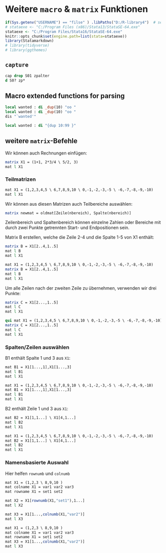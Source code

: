 # Weitere `macro` & `matrix` Funktionen {#misc}

```r
if(Sys.getenv("USERNAME") == "filse" ) .libPaths("D:/R-library4")  # set library
# stataexe <- "C:/Program Files (x86)/Stata13/StataSE-64.exe"
stataexe <- "C:/Program Files/Stata16/StataSE-64.exe"
knitr::opts_chunk$set(engine.path=list(stata=stataexe))
library(Statamarkdown)
# library(tidyverse)
# library(ggthemes)
```



## `capture`

```stata
cap drop S01 zpalter
d S0? zp*
```

## Macro extended functions for parsing


```stata
local wanted : di _dup(10) "oo "
local wanted : di _dup(10) "oo "
dis "`wanted'"

local wanted : di "{dup 10:99 }"
```


<!-- `pmacro` Seite 12: -->

<!-- ```{stata, eval= F} -->
<!-- word count string -->
<!-- ``` -->
<!-- returns the number of tokens in string. A token is a word (characters separated by spaces) or set of words enclosed in quotes. Do not enclose string in double quotes because word count will return 1. -->


<!-- ```{stata, eval= F} -->
<!-- word # of string -->
<!-- ``` -->
<!-- returns the #th token of string. Do not enclose string in double quotes. -->

<!-- ```{stata, eval= F} -->
<!-- piece #1 #2 of "string" , nobreak -->
<!-- ``` -->
<!-- returns a piece of string. This macro extended function provides a smart method of breaking a string into pieces of roughly the specified length. #1 specifies which piece to obtain. #2 specifies the maximum length of each piece. Each piece is built trying to fill to the maximum length without -->
<!-- breaking in the middle of a word. However, when a word is longer than #2, the word will be split unless nobreak is specified. nobreak specifies that words not be broken, even if that would result in a string longer than #2 characters. Compound double quotes may be used around string and must be used when string itself might -->
<!-- contain double quotes. -->

<!-- ```{stata, eval = F} -->
<!-- length {local|global} macname -->
<!-- ``` -->

<!-- Länge eines von `macname` in Characters. -->

<!-- ```{stata, eval = F} -->
<!-- subinstr local mname "from" "to" -->
<!-- ``` -->
<!-- returns the contents of mname, with the first occurrence of “from” changed to “to”. -->


<!-- ```{stata, eval = F} -->
<!-- subinstr local mname "from" "to", all -->
<!-- ``` -->
<!-- does the same thing but changes all occurrences of “from” to “to”. -->

<!-- ```{stata, eval = F} -->
<!-- subinstr local mname "from" "to", word -->
<!-- ``` -->
<!-- returns the contents of mname, with the first occurrence of the word “from” changed to “to”. A word is defined as a space-separated token or a token at the beginning or end of the string. -->


<!-- ```{stata, eval = F} -->
<!-- subinstr local mname "from" "to", all word -->
<!-- ``` -->
<!-- does the same thing but changes all occurrences of the word “from” to “to”. -->

<!-- ```{stata, eval = F} -->
<!-- subinstr global mname : : : -->
<!-- ``` -->
<!-- is the same as the above, but obtains the original string from the global macro $mname rather than from the local macro mname. -->


<!-- ```{stata, eval = F} -->
<!-- subinstr : : : global mname : : : , : : : count(fglobal j localg mname2) -->
<!-- ``` -->
<!-- in addition to the usual, places a count of the number of substitutions in the specified global or in local macro mname2. -->

## weitere `matrix`-Befehle

Wir können auch Rechnungen einfügen:
```stata
matrix X1 = (1+1, 2*3/4 \ 5/2, 3)
mat l X1 
```

### Teilmatrizen

```stata
mat X1 = (1,2,3,4,5 \ 6,7,8,9,10 \ 0,-1,-2,-3,-5 \ -6,-7,-8,-9,-10)
mat l X1
```


Wir können aus diesen Matrizen auch Teilbereiche auswählen:
```stata
matrix newmat = oldmat[Zeile(nbereich), Spalte(nbereich)]
```
Zeilenbereich und Spaltenbereich können einzelne Zahlen oder Bereiche mit durch zwei Punkte getrennten Start- und Endpositionen sein.

Matrix B erstellen, welche die Zeile 2-4 und die Spalte 1-5 von X1 enthält:
```stata
matrix B = X1[2..4,1..5]
mat l B
mat l X1
```
```stata
mat X1 = (1,2,3,4,5 \ 6,7,8,9,10 \ 0,-1,-2,-3,-5 \ -6,-7,-8,-9,-10)
matrix B = X1[2..4,1..5]
mat l B
mat l X1
```

Um alle Zeilen nach der zweiten Zeile zu übernehmen, verwenden wir drei Punkte:
```stata
matrix C = X1[2...,1..5]
mat l C
mat l X1
```

```stata
qui mat X1 = (1,2,3,4,5 \ 6,7,8,9,10 \ 0,-1,-2,-3,-5 \ -6,-7,-8,-9,-10)
matrix C = X1[2...,1..5]
mat l C
mat l X1
```

### Spalten/Zeilen auswählen

B1 enthält Spalte 1 und 3 aus `X1`:
```stata
mat B1 = X1[1...,1],X1[1...,3]
mat l B1
mat l X1
```

```stata
mat X1 = (1,2,3,4,5 \ 6,7,8,9,10 \ 0,-1,-2,-3,-5 \ -6,-7,-8,-9,-10)
mat B1 = X1[1...,1],X1[1...,3]
mat l B1
mat l X1
```

B2 enthält Zeile 1 und 3 aus `X1`:
```stata
mat B2 = X1[1,1...] \ X1[4,1...]
mat l B2
mat l X1
```

```stata
mat X1 = (1,2,3,4,5 \ 6,7,8,9,10 \ 0,-1,-2,-3,-5 \ -6,-7,-8,-9,-10)
mat B2 = X1[1,1...] \ X1[4,1...]
mat l B2
mat l X1
```

<!-- * https://thedatamonkey.blogspot.com/2011/01/stata-matrices.html -->
### Namensbasierte Auswahl {#crnumb}

Hier helfen `rownumb` und `colnumb`

```stata
mat X1 = (1,2,3 \ 8,9,10 )
mat colname X1 = var1 var2 var3
mat rowname X1 = set1 set2

mat X2 = X1[rownumb(X1,"set1"),1...]
mat l X2
```


```stata
mat X3 = X1[1...,colnumb(X1,"var2")]
mat l X3
```


```stata
mat X1 = (1,2,3 \ 8,9,10 )
mat colname X1 = var1 var2 var3
mat rowname X1 = set1 set2
mat X3 = X1[1...,colnumb(X1,"var2")]
mat l X3
```



